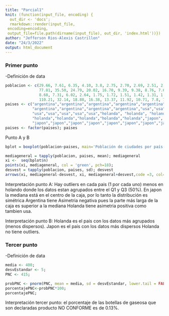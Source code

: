 ```yaml
---
title: "Parcial1"
knit: (function(input_file, encoding) {
  out_dir <- 'docs';
  rmarkdown::render(input_file,
 encoding=encoding,
 output_file=file.path(dirname(input_file), out_dir, 'index.html'))})
author: "Jefferson Rios-Alexis Castrillon"
date: "24/3/2022"
output: html_document
---
```


<h3>Primer punto</h3>
-Definición de data
```r
poblacion <- c(29.66, 7.61, 6.35, 4.10, 3.8, 2.75, 2.70, 2.69, 2.51, 2.44,
               77.81, 35.50, 24.79, 20.02, 16.70, 9.39, 9.38, 8.76, 7.63, 7.5,
               8.68, 7.31, 6.02, 2.64, 1.75, 1.72, 1.51, 1.42, 1.31, 1.29,
               110.21, 32.14, 18.88, 16.38, 13.37, 11.92, 10.71, 7.8, 7.7, 7);
paises <- c("argentina","argentina","argentina","argentina","argentina","argentina",
            "argentina","argentina","argentina","argentina","usa","usa","usa","usa","usa",
            "usa","usa","usa","usa","usa","holanda", "holanda", "holanda","holanda","holanda",
            "holanda","holanda","holanda","holanda","holanda","japon", "japon",
            "japon","japon","japon","japon","japon","japon","japon","japon");
paises <- factor(paises); paises
```
Punto A y B
```r
bplot = boxplot(poblacion~paises, main='Población de ciudades por país en el año 1967');

mediageneral = tapply(poblacion, paises, mean); mediageneral
xi <-  seq(bplot$n)
points(xi, mediageneral, col = 'green', pch=18);
desvest = tapply(poblacion, paises, sd); desvest
arrows(xi, mediageneral-desvest, xi, mediageneral+desvest,code =3, col='red', angle = 75, length = .1)
```

Interpretación punto A: 
Hay outliers en cada pais (1 por cada uno) menos en holando donde los datos
estan agrupados entre el Q1 y Q3 (50%).
En japon la mediana está en el centro de la caja, por lo tanto la distribución es simétrica
Argentina tiene Asimetria negativa pues la parte más larga de la caja es superior a la mediana
Holanda tiene asimetria positiva como tambien usa.


Interpretación punto B: 
Holanda es el pais con los datos más agrupados (menos dispersos).
Japon es el pais con los datos más dispersos
Holanda no tiene outliers.



<h3>Tercer punto</h3>
-Definición de data
```r
media <- 400;
desvEstandar <- 5;
PNC <- 415;

probPNC <- pnorm(PNC, mean = media, sd = desvEstandar, lower.tail = FALSE);
porcentajePNC<-probPNC*100;
porcentajePNC;
```
Interpretación tercer punto: el porcentaje de las botellas de
gaseosa que son declaradas producto NO CONFORME es de 0.13%.

